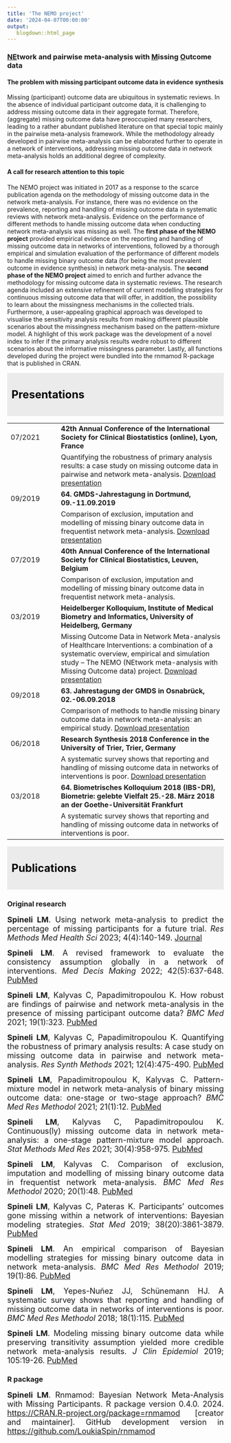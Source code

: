 ```yaml
---
title: 'The NEMO project'
date: '2024-04-07T00:00:00'
output: 
   blogdown::html_page
---
```


### <ins>NE</ins>twork and pairwise meta-analysis with <ins>M</ins>issing <ins>O</ins>utcome data

#### The problem with missing participant outcome data in evidence synthesis

Missing (participant) outcome data are ubiquitous in systematic reviews. In the absence of individual participant outcome data, it is challenging to address missing outcome data in their aggregate format. Therefore, (aggregate) missing outcome data have preoccupied many researchers, leading to a rather abundant published literature on that special topic mainly in the pairwise meta-analysis framework. While the methodology already developed in pairwise meta-analysis can be elaborated further to operate in a network of interventions, addressing missing outcome data in network meta-analysis holds an additional degree of complexity. 

#### A call for research attention to this topic

The NEMO project was initiated in 2017 as a response to the scarce publication agenda on the methodology of missing outcome data in the network meta-analysis. For instance, there was no evidence on the prevalence, reporting and handling of missing outcome data in systematic reviews with network meta-analysis. Evidence on the performance of different methods to handle missing outcome data when conducting network meta-analysis was missing as well. The **first phase of the NEMO project** provided empirical evidence on the reporting and handling of missing outcome data in networks of interventions, followed by a thorough empirical and simulation evaluation of the performance of different models to handle missing binary outcome data (for being the most prevalent outcome in evidence synthesis) in network meta-analysis. The **second phase of the NEMO project** aimed to enrich and further advance the methodology for missing outcome data in systematic reviews. The research agenda included an extensive refinement of current modelling strategies for continuous missing outcome data that will offer, in addition, the possibility to learn about the missingness mechanisms in the collected trials. Furthermore, a user-appealing graphical approach was developed to visualise the sensitivity analysis results from making different plausible scenarios about the missingness mechanism based on the pattern-mixture model. A highlight of this work package was the development of a novel index to infer if the primary analysis results wedre robust to different scenarios about the informative missingness parameter. Lastly, all functions developed during the project were bundled into the rnmamod R-package that is published in CRAN. 

::: {style="padding: 10px; margin-bottom: 10px; color: black; background-color: #EBEBEB; border-color: #EBEBEB; font-size: 25px;"}
**Presentations**
:::

|  |  |
|:----------------|:------------------------------------------------------|
| 07/2021 | **42th Annual Conference of the International Society for Clinical Biostatistics (online), Lyon, France** |
|  | Quantifying the robustness of primary analysis results: a case study on missing outcome data in pairwise and network meta-analysis. [Download presentation](https://github.com/LoukiaSpin/loukiaspinweb/blob/main/content/projects/projects/nemopresentations/Spineli_ISCB2021 Lyon.pdf)|
| 09/2019 | **64. GMDS-Jahrestagung in Dortmund, 09.-11.09.2019** |
|  | Comparison of exclusion, imputation and modelling of missing binary outcome data in frequentist network meta-analysis. [Download presentation](https://github.com/LoukiaSpin/loukiaspinweb/blob/main/content/projects/projects/nemopresentations/Kalyvas & Spineli_ISCB2019 Leuven.pdf)|
| 07/2019 | **40th Annual Conference of the International Society for Clinical Biostatistics, Leuven, Belgium** |
|  | Comparison of exclusion, imputation and modelling of missing binary outcome data in frequentist network meta-analysis. |
| 03/2019 | **Heidelberger Kolloquium, Institute of Medical Biometry and Informatics, University of Heidelberg, Germany** |
|  | Missing Outcome Data in Network Meta-analysis of Healthcare Interventions: a combination of a systematic overview, empirical and simulation study – The NEMO (NEtwork meta-analysis with Missing Outcome data) project. [Download presentation](https://github.com/LoukiaSpin/loukiaspinweb/blob/main/content/projects/projects/nemopresentations/NEMO presentation_Heidelberg.pdf)|
| 09/2018 | **63. Jahrestagung der GMDS in Osnabrück, 02.-06.09.2018** |
|  | Comparison of methods to handle missing binary outcome data in network meta-analysis: an empirical study. [Download presentation](https://github.com/LoukiaSpin/loukiaspinweb/blob/main/content/projects/projects/nemopresentations/NMA-MOD empir_Presentation_Osnabrück.pdf)|
| 06/2018 | **Research Synthesis 2018 Conference in the University of Trier, Trier, Germany** |
|  | A systematic survey shows that reporting and handling of missing outcome data in networks of interventions is poor. [Download presentation](https://github.com/LoukiaSpin/loukiaspinweb/blob/main/content/projects/projects/nemopresentations/ResearchSynthesis_Spineli.pdf)|
| 03/2018 | **64. Biometrisches Kolloquium 2018 (IBS-DR), Biometrie: gelebte Vielfalt 25.-28. März 2018 an der Goethe-Universität Frankfurt** |
|  | A systematic survey shows that reporting and handling of missing outcome data in networks of interventions is poor. |

::: {style="padding: 10px; margin-bottom: 10px; color: black; background-color: #EBEBEB; border-color: #EBEBEB; font-size: 25px;"}
**Publications**
:::

### Original research

::: {style="text-align: justify"}
<font size="4">**Spineli LM**. Using network meta-analysis to predict the percentage of missing participants for a future trial. *Res Methods Med Health Sci* 2023; 4(4):140-149. [Journal](https://journals.sagepub.com/doi/full/10.1177/26320843231167502)</font>

<font size="4">**Spineli LM**. A revised framework to evaluate the consistency assumption globally in a network of interventions. *Med Decis Making* 2022; 42(5):637-648. [PubMed](https://pubmed.ncbi.nlm.nih.gov/34961377/)</font>

<font size="4">**Spineli LM**, Kalyvas C, Papadimitropoulou K. How robust are findings of pairwise and network meta-analysis in the presence of missing participant outcome data? *BMC Med* 2021; 19(1):323. [PubMed](https://pubmed.ncbi.nlm.nih.gov/34930276/)</font>

<font size="4">**Spineli LM**, Kalyvas C, Papadimitropoulou K. Quantifying the robustness of primary analysis results: A case study on missing outcome data in pairwise and network meta-analysis. *Res Synth Methods* 2021; 12(4):475-490. [PubMed](https://pubmed.ncbi.nlm.nih.gov/33543587/)</font>

<font size="4">**Spineli LM**, Papadimitropoulou K, Kalyvas C. Pattern-mixture model in network meta-analysis of binary missing outcome data: one-stage or two-stage approach? *BMC Med Res Methodol* 2021; 21(1):12. [PubMed](https://pubmed.ncbi.nlm.nih.gov/33413138/)</font>

<font size="4">**Spineli LM**, Kalyvas C, Papadimitropoulou K. Continuous(ly) missing outcome data in network meta-analysis: a one-stage pattern-mixture model approach. *Stat Methods Med Res* 2021; 30(4):958-975. [PubMed](https://pubmed.ncbi.nlm.nih.gov/33406990/)</font>

<font size="4">**Spineli LM**, Kalyvas C. Comparison of exclusion, imputation and modelling of missing binary outcome data in frequentist network meta-analysis. *BMC Med Res Methodol* 2020; 20(1):48. [PubMed](https://pubmed.ncbi.nlm.nih.gov/32111167/)</font>

<font size="4">**Spineli LM**, Kalyvas C, Pateras K. Participants’ outcomes gone missing within a network of interventions: Bayesian modeling strategies. *Stat Med* 2019; 38(20):3861-3879. [PubMed](https://pubmed.ncbi.nlm.nih.gov/31134664/)</font>

<font size="4">**Spineli LM**. An empirical comparison of Bayesian modelling strategies for missing binary outcome data in network meta-analysis. *BMC Med Res Methodol* 2019; 19(1):86. [PubMed](https://pubmed.ncbi.nlm.nih.gov/31018836/)</font>

<font size="4">**Spineli LM**, Yepes-Nuñez JJ, Schünemann HJ. A systematic survey shows that reporting and handling of missing outcome data in networks of interventions is poor. *BMC Med Res Methodol* 2018; 18(1):115. [PubMed](https://pubmed.ncbi.nlm.nih.gov/30355280/)</font>

<font size="4">**Spineli LM**. Modeling missing binary outcome data while preserving transitivity assumption yielded more credible network meta-analysis results. *J Clin Epidemiol* 2019; 105:19-26. [PubMed](https://pubmed.ncbi.nlm.nih.gov/30223064/)</font>
:::

### R package

::: {style="text-align: justify"}
<font size="4">**Spineli LM**. Rnmamod: Bayesian Network Meta-Analysis with Missing Participants. R package version 0.4.0. 2024. <https://CRAN.R-project.org/package=rnmamod> [creator and maintainer]. GitHub development version in <https://github.com/LoukiaSpin/rnmamod></font>
:::
